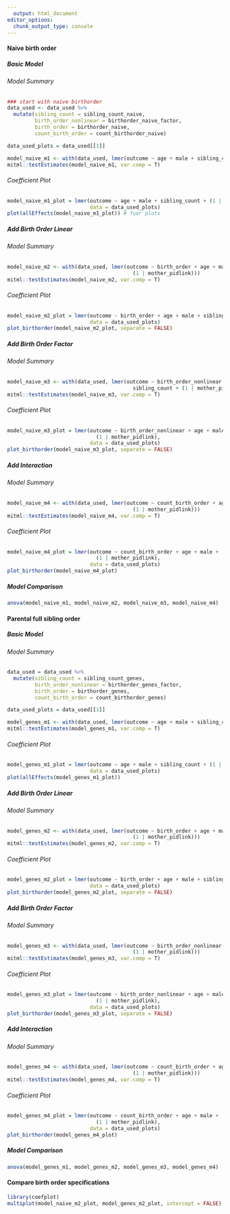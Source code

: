 ```yaml
---
  output: html_document
editor_options: 
  chunk_output_type: console
---
```

  
#### Naive birth order {.tabset}
  
##### Basic Model {.tabset}
  
###### Model Summary
```r
### start with naive birthorder
data_used <- data_used %>%
  mutate(sibling_count = sibling_count_naive,
         birth_order_nonlinear = birthorder_naive_factor,
         birth_order = birthorder_naive,
         count_birth_order = count_birthorder_naive)

data_used_plots = data_used[[1]]

model_naive_m1 <- with(data_used, lmer(outcome ~ age + male + sibling_count + (1 | mother_pidlink)))
mitml::testEstimates(model_naive_m1, var.comp = T)

```


###### Coefficient Plot {.active}
```r
model_naive_m1_plot = lmer(outcome ~ age + male + sibling_count + (1 | mother_pidlink),
                           data = data_used_plots)
plot(allEffects(model_naive_m1_plot)) # fuer plots
```


##### Add Birth Order Linear {.tabset}

###### Model Summary
```r

model_naive_m2 <- with(data_used, lmer(outcome ~ birth_order + age + male + sibling_count +
                                         (1 | mother_pidlink)))
mitml::testEstimates(model_naive_m2, var.comp = T)

```

###### Coefficient Plot {.active}
```r
model_naive_m2_plot = lmer(outcome ~ birth_order + age + male + sibling_count + (1 | mother_pidlink),
                           data = data_used_plots)
plot_birthorder(model_naive_m2_plot, separate = FALSE)
```

##### Add Birth Order Factor {.tabset}

###### Model Summary 
```r

model_naive_m3 <- with(data_used, lmer(outcome ~ birth_order_nonlinear + age + male +
                                         sibling_count + (1 | mother_pidlink)))
mitml::testEstimates(model_naive_m3, var.comp = T)
```

###### Coefficient Plot {.active}
```r
model_naive_m3_plot = lmer(outcome ~ birth_order_nonlinear + age + male + sibling_count +
                             (1 | mother_pidlink),
                           data = data_used_plots)
plot_birthorder(model_naive_m3_plot, separate = FALSE)

```

##### Add Interaction {.tabset}

###### Model Summary
```r

model_naive_m4 <- with(data_used, lmer(outcome ~ count_birth_order + age + male  +
                                         (1 | mother_pidlink)))
mitml::testEstimates(model_naive_m4, var.comp = T)

```

###### Coefficient Plot  {.active}
```r
model_naive_m4_plot = lmer(outcome ~ count_birth_order + age + male +
                             (1 | mother_pidlink),
                           data = data_used_plots)
plot_birthorder(model_naive_m4_plot)
```

##### Model Comparison
```r

anova(model_naive_m1, model_naive_m2, model_naive_m3, model_naive_m4)

```

#### Parental full sibling order {.tabset}

##### Basic Model {.tabset}

###### Model Summary

```r
data_used = data_used %>%
  mutate(sibling_count = sibling_count_genes,
         birth_order_nonlinear = birthorder_genes_factor,
         birth_order = birthorder_genes,
         count_birth_order = count_birthorder_genes)

data_used_plots = data_used[[1]]

model_genes_m1 <- with(data_used, lmer(outcome ~ age + male + sibling_count + (1 | mother_pidlink)))
mitml::testEstimates(model_genes_m1, var.comp = T)
```

###### Coefficient Plot {.active}
```r
model_genes_m1_plot = lmer(outcome ~ age + male + sibling_count + (1 | mother_pidlink),
                           data = data_used_plots)
plot(allEffects(model_genes_m1_plot))
```

##### Add Birth Order Linear {.tabset}

###### Model Summary
```r
model_genes_m2 <- with(data_used, lmer(outcome ~ birth_order + age + male + sibling_count +
                                         (1 | mother_pidlink)))
mitml::testEstimates(model_genes_m2, var.comp = T)
```

###### Coefficient Plot  {.active}
```r
model_genes_m2_plot = lmer(outcome ~ birth_order + age + male + sibling_count + (1 | mother_pidlink),
                           data = data_used_plots)
plot_birthorder(model_genes_m2_plot, separate = FALSE)
```

##### Add Birth Order Factor {.tabset}

###### Model Summary
```r

model_genes_m3 <- with(data_used, lmer(outcome ~ birth_order_nonlinear + age + male + sibling_count +
                                         (1 | mother_pidlink)))
mitml::testEstimates(model_genes_m3, var.comp = T)
```

###### Coefficient Plot {.active}
```r
model_genes_m3_plot = lmer(outcome ~ birth_order_nonlinear + age + male + sibling_count +
                             (1 | mother_pidlink),
                           data = data_used_plots)
plot_birthorder(model_genes_m3_plot, separate = FALSE)
```

##### Add Interaction {.tabset}

###### Model Summary
```r
model_genes_m4 <- with(data_used, lmer(outcome ~ count_birth_order + age + male  +
                                         (1 | mother_pidlink)))
mitml::testEstimates(model_genes_m4, var.comp = T)

```

###### Coefficient Plot {.active}
```r
model_genes_m4_plot = lmer(outcome ~ count_birth_order + age + male +
                             (1 | mother_pidlink),
                           data = data_used_plots)
plot_birthorder(model_genes_m4_plot)
```

##### Model Comparison
```r
anova(model_genes_m1, model_genes_m2, model_genes_m3, model_genes_m4)

```

#### Compare birth order specifications
```r

library(coefplot)
multiplot(model_naive_m2_plot, model_genes_m2_plot, intercept = FALSE)

```
